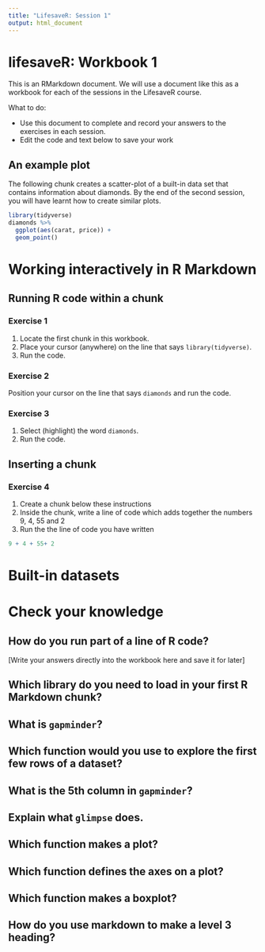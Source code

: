 ```yaml
---
title: "LifesaveR: Session 1"
output: html_document
---
```


# lifesaveR: Workbook 1

This is an RMarkdown document. We will use a document like this as a workbook for 
each of the sessions in the LifesaveR course.

What to do: 

- Use this document to complete and record your answers to the exercises in each session.
- Edit the code and text below to save your work

## An example plot

The following chunk creates a scatter-plot of a built-in data set that contains information about diamonds. By the end of
the second session, you will have learnt how to create similar plots.

```r
library(tidyverse)
diamonds %>%
  ggplot(aes(carat, price)) +
  geom_point()
```

# Working interactively in R Markdown {#interactive}

## Running R code within a chunk

### Exercise 1

1. Locate the first chunk in this workbook.
1. Place your cursor (anywhere) on the line that says `library(tidyverse)`.
1. Run the code.

### Exercise 2

Position your cursor on the line that says `diamonds` and run the code.

### Exercise 3

1. Select (highlight) the word `diamonds`.
1. Run the code.

## Inserting a chunk

### Exercise 4

1. Create a chunk below these instructions
1. Inside the chunk, write a line of code which adds together the numbers 9, 4, 55 and 2
1. Run the the line of code you have written

```r
9 + 4 + 55+ 2
```

# Built-in datasets

# Check your knowledge

## How do you run part of a line of R code?

[Write your answers directly into the workbook here and save it for later]

## Which library do you need to load in your first R Markdown chunk?

## What is `gapminder`?

## Which function would you use to explore the first few rows of a dataset?

## What is the 5th column in `gapminder`?

## Explain what `glimpse` does.

## Which function makes a plot?

## Which function defines the axes on a plot?

## Which function makes a boxplot?

## How do you use markdown to make a level 3 heading?